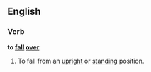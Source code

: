 ==English==

===Verb===
'''to [[fall]] [[over]]'''

# To fall from an [[upright]] or [[standing]] position.
